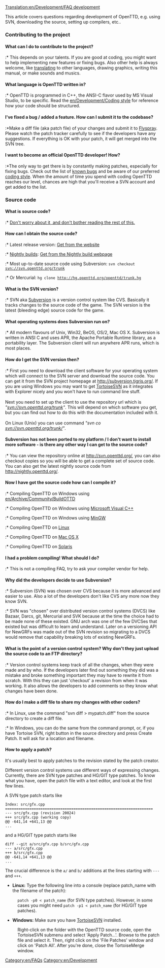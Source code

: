[[Translation:en/Development/FAQ development]]
{{fr/Traduction|en/Development/FAQ development|0}}


This article covers questions regarding development of OpenTTD, e.g. using SVN, downloading the source, setting up compilers, etc..

===Contributing to the project===
====What can I do to contribute to the project?====
:* This depends on your talents. If you are good at coding, you might want to help implementing new features or fixing bugs. Also other help is always welcome, like [[en/Archive/Community/Internationalization|translating]] to other languages, drawing graphics, writing this manual, or make sounds and musics.

====What language is OpenTTD written in?====
:* OpenTTD is programmed in C++, the ANSI-C flavor used by MS Visual Studio, to be specific. Read the [[en/Development/Coding style]] for reference how your code should be structured.

====I've fixed a bug / added a feature. How can I submit it to the codebase?====
:*Make a diff file (aka patch file) of your changes and submit it to [http://bugs.openttd.org Flyspray]. Please watch the patch tracker carefully to see if the developers have any suggestions. If everything is OK with your patch, it will get merged into the SVN tree.
====I want to become an official OpenTTD developer! How?====
:*The only way to get there is by constantly making patches, especially for fixing bugs. Check out the list of [http://bugs.openttd.org/index.php?string=&project=1&type=1 known bugs] and be aware of our preferred [[en/Development/Coding style|coding style]]. When the amount of time you spend with coding OpenTTD reaches our level, chances are high that you'll receive a SVN account and get added to the list.

===Source code===
====What is source code?====
:* [http://www.google.com/search?q=C%2B%2B+tutorial Don't worry about it, and don't bother reading the rest of this.]

====How can I obtain the source code?====
:* Latest release version:  [http://www.openttd.org/download-stable  Get from the website]
:* [[en/Archive/Community/Nightly build|Nightly builds]]: [http://nightly.openttd.org/ Get from the Nightly build webpage]
:* Most up-to-date source code using Subversion: <code>svn checkout svn://svn.openttd.org/trunk</code>
:* Or Mercurial: <code>hg clone http://hg.openttd.org/openttd/trunk.hg</code>

====What is the SVN version?====
:* SVN aka [https://www.wikipedia.org/wiki/Subversion_%28software%29 Subversion] is a version control system like CVS. Basically it tracks changes to the source code of the game. The SVN version is the latest (bleeding edge) source code for the game.

====What operating systems does Subversion run on?====
:* All modern flavours of Unix, Win32, BeOS, OS/2, Mac OS X. Subversion is written in ANSI C and uses APR, the Apache Portable Runtime library, as a portability layer. The Subversion client will run anywhere APR runs, which is most places.

====How do I get the SVN version then?====
:* First you need to download the client software for your operating system which will connect to the SVN server and download the source code. You can get it from the SVN project homepage at http://subversion.tigris.org/. If you are using Windows you may want to get [http://tortoisesvn.tigris.org/ TortoiseSVN] as it integrates with Explorer nicely and you won't have to run command line stuff.<br><br>Next you need to set up the client to use the repository url which is ''"svn://svn.openttd.org/trunk"''. This will depend on which software you get, but you can find out how to do this with the documentation included with it.<br><br>On Linux (Unix) you can use command ''"svn co svn://svn.openttd.org/trunk/"''.

====Subversion has not been ported to my platform / I don't want to install more software - is there any other way I can get to the source code?====
:* You can view the repository online at http://svn.openttd.org/, you can also checkout copies so you will be able to get a complete set of source code. You can also get the latest nightly source code from http://nightly.openttd.org/.

====Now I have got the source code how can I compile it?====
:* Compiling OpenTTD on Windows using [[en/Archive/Community/BuildOTTD]]
:* Compiling OpenTTD on Windows using [[:Category:en/Development/Microsoft Visual C++|Microsoft Visual C++]]
:* Compiling OpenTTD on Windows using [[en/Archive/Compilation and Ports/Compiling on Windows using MinGW|MinGW]]
:* Compiling OpenTTD on [[en/Archive/Compilation and Ports/Compiling on GNU∕Linux and 🟉BSD|Linux]]
:* Compiling OpenTTD on [[en/Archive/Compilation and Ports/Compiling on Mac OS X|Mac OS X]]
:* Compiling OpenTTD on [[en/Archive/Compilation and Ports/Compiling on Solaris|Solaris]]

====I had a problem compiling! What should I do?====
:* This is not a compiling FAQ, try to ask your compiler vendor for help.
====Why did the developers decide to use Subversion?====
:* Subversion (SVN) was chosen over CVS because it is more advanced and easier to use. Also a lot of the developers don't like CVS any more now they know SVN.
:* SVN was "chosen" over distributed version control systems (DVCS) like Bazaar, Darcs, git, Mercurial and SVK because at the time the choice had to be made none of these existed. GNU arch was one of the few DVCSes that existed but was difficult to learn and understand. Later on a versioning API for NewGRFs was made out of the SVN revision so migrating to a DVCS would remove that capability breaking lots of existing NewGRFs.

====What is the point of a version control system? Why don't they just upload the source code to an FTP directory?====
:* Version control systems keep track of all the changes, when they were made and by who. If the developers later find out something they did was a mistake and broke something important they may have to rewrite it from scratch. With this they can just 'checkout' a revision from when it was working. It also allows the developers to add comments so they know what changes have been done.
====How do I make a diff file to share my changes with other coders?====
:* In Linux, use the command "svn diff > mypatch.diff" from the source directory to create a diff file.
:* In Windows, you can do the same from the command prompt, or, if you have Tortoise SVN, right button in the source directory and press Create Patch. It will ask for a location and filename.

====How to apply a patch?====
It's usually best to apply patches to the revision stated by the patch creator.

Different version control systems use different ways of expressing changes. Currently, there are SVN type patches and HG/GIT type patches.
To know what you have, open the patch file with a text editor, and look at the first few lines.

A SVN type patch starts like
<pre>
Index: src/gfx.cpp
===================================================================
--- src/gfx.cpp (revision 20024)
+++ src/gfx.cpp (working copy)
@@ -641,14 +641,13 @@
...
</pre>

and a HG/GIT type patch starts like
<pre>
diff --git a/src/gfx.cpp b/src/gfx.cpp
--- a/src/gfx.cpp
+++ b/src/gfx.cpp
@@ -641,14 +641,13 @@
...
</pre>
The crucial difference is the <code>a/</code> and <code>b/</code> additions at the lines starting with <code>---</code> and <code>+++</code>.


*'''Linux:''' Type the following line into a console (replace patch_name with the filename of the patch):
:<code>patch -p0 < patch_name</code> (for SVN type patches). However, in some cases you might need <code>patch -p1 < patch_name</code> (for HG/GIT type patches).
 
*'''Windows:''' Make sure you have [http://tortoisesvn.tigris.org TortoiseSVN] installed.
{{en/Warning| TortoiseSVN can only handle SVN type patches, it '''CANNOT''' handle HG/GIT type patches!!}}
:Right-click on the folder with the OpenTTD source code, open the TortoiseSVN submenu and select 'Apply Patch...'. Browse to the patch file and select it. Then, right click on the 'File Patches' window and click on 'Patch All'. After you're done, close the TortoiseMerge window.

[[Category:en/FAQs]]
[[Category:en/Development]]